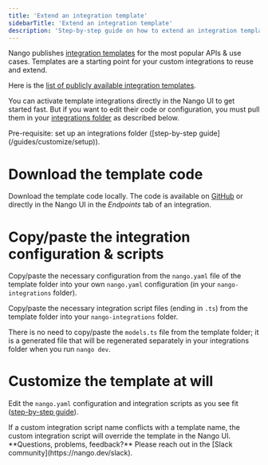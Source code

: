 ```yaml
---
title: 'Extend an integration template'
sidebarTitle: 'Extend an integration template'
description: 'Step-by-step guide on how to extend an integration template.'
---
```


Nango publishes [integration templates](/understand/concepts/templates) for the most popular APIs & use cases. Templates are a starting point for your custom integrations to reuse and extend.

Here is the [list of publicly available integration templates](/integrations/overview).

You can activate template integrations directly in the Nango UI to get started fast. But if you want to edit their code or configuration, you must pull them in your [integrations folder](/understand/concepts/scripts#integration-folder) as described below.

<Info>
Pre-requisite: set up an integrations folder ([step-by-step guide](/guides/customize/setup)).
</Info>

# Download the template code

Download the template code locally. The code is available on [GitHub](https://github.com/NangoHQ/integration-templates/tree/main/integrations) or directly in the Nango UI in the _Endpoints_ tab of an integration.

# Copy/paste the integration configuration & scripts

Copy/paste the necessary configuration from the `nango.yaml` file of the template folder into your own `nango.yaml` configuration (in your `nango-integrations` folder).

Copy/paste the necessary integration script files (ending in `.ts`) from the template folder into your `nango-integrations` folder.

There is no need to copy/paste the `models.ts` file from the template folder; it is a generated file that will be regenerated separately in your integrations folder when you run `nango dev`.

# Customize the template at will

Edit the `nango.yaml` configuration and integration scripts as you see fit ([step-by-step guide](/guides/customize/create-a-custom-integration)).

<Warning>
If a custom integration script name conflicts with a template name, the custom integration script will override the template in the Nango UI.
</Warning>

<Tip>
**Questions, problems, feedback?** Please reach out in the [Slack community](https://nango.dev/slack).
</Tip>
